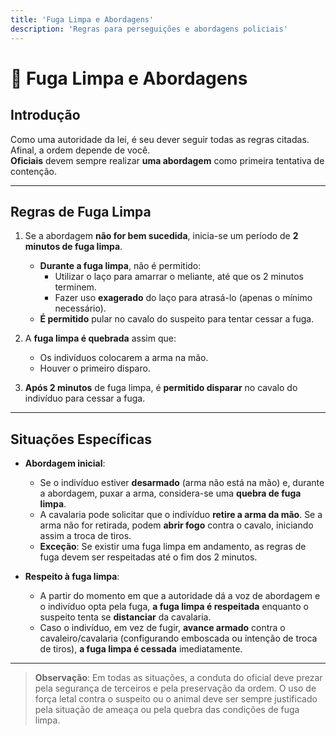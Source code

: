 ```yaml
---
title: 'Fuga Limpa e Abordagens'
description: 'Regras para perseguições e abordagens policiais'
---
```


# 🏇 Fuga Limpa e Abordagens

## Introdução
Como uma autoridade da lei, é seu dever seguir todas as regras citadas. Afinal, a ordem depende de você.  
**Oficiais** devem sempre realizar **uma abordagem** como primeira tentativa de contenção.

---

## Regras de Fuga Limpa
1. Se a abordagem **não for bem sucedida**, inicia-se um período de **2 minutos de fuga limpa**.  
   - **Durante a fuga limpa**, não é permitido:
     - Utilizar o laço para amarrar o meliante, até que os 2 minutos terminem.  
     - Fazer uso **exagerado** do laço para atrasá-lo (apenas o mínimo necessário).  
   - **É permitido** pular no cavalo do suspeito para tentar cessar a fuga.

2. A **fuga limpa é quebrada** assim que:
   - Os indivíduos colocarem a arma na mão.  
   - Houver o primeiro disparo.

3. **Após 2 minutos** de fuga limpa, é **permitido disparar** no cavalo do indivíduo para cessar a fuga.

---

## Situações Específicas

- **Abordagem inicial**:  
  - Se o indivíduo estiver **desarmado** (arma não está na mão) e, durante a abordagem, puxar a arma, considera-se uma **quebra de fuga limpa**.  
  - A cavalaria pode solicitar que o indivíduo **retire a arma da mão**. Se a arma não for retirada, podem **abrir fogo** contra o cavalo, iniciando assim a troca de tiros.  
  - **Exceção**: Se existir uma fuga limpa em andamento, as regras de fuga devem ser respeitadas até o fim dos 2 minutos.

- **Respeito à fuga limpa**:
  - A partir do momento em que a autoridade dá a voz de abordagem e o indivíduo opta pela fuga, **a fuga limpa é respeitada** enquanto o suspeito tenta se **distanciar** da cavalaria.
  - Caso o indivíduo, em vez de fugir, **avance armado** contra o cavaleiro/cavalaria (configurando emboscada ou intenção de troca de tiros), **a fuga limpa é cessada** imediatamente.

---

> **Observação**: Em todas as situações, a conduta do oficial deve prezar pela segurança de terceiros e pela preservação da ordem. O uso de força letal contra o suspeito ou o animal deve ser sempre justificado pela situação de ameaça ou pela quebra das condições de fuga limpa.